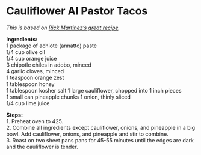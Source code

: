 # Cauliflower Al Pastor Tacos {#tacos .unnumbered}

*This is based on <a href="https://www.instagram.com/chefrickmartinez/p/C12ItpGLGr4/?img_index=1">Rick Martinez's great recipe</a>.*

**Ingredients:**  
1 package of achiote (annatto) paste  
1/4 cup olive oil  
1/4 cup orange juice  
3 chipotle chiles in adobo, minced  
4 garlic cloves, minced  
1 teaspoon orange zest  
1 tablespoon honey  
1 tablespoon kosher salt
1 large cauliflower, chopped into 1 inch pieces  
1 small can pineapple chunks
1 onion, thinly sliced  
1/4 cup lime juice  

**Steps:**  
1. Preheat oven to 425.  
2. Combine all ingredients except cauliflower, onions, and pineapple in a big bowl. Add cauliflower, onions, and pineapple and stir to combine.  
3. Roast on two sheet pans pans for 45-55 minutes until the edges are dark and the cauliflower is tender.
